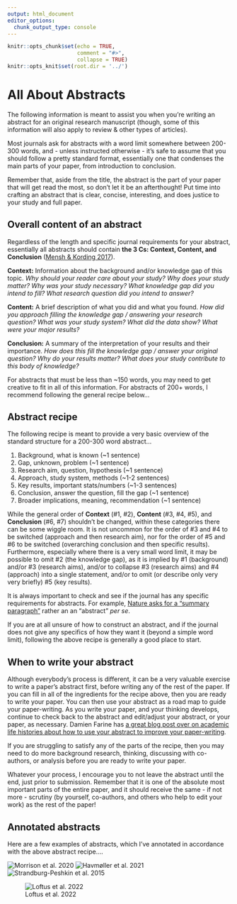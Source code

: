 ```yaml
---
output: html_document
editor_options:
  chunk_output_type: console
---
```


```r
knitr::opts_chunk$set(echo = TRUE,
                      comment = "#>",
                      collapse = TRUE)
knitr::opts_knit$set(root.dir = '../')
```

# All About Abstracts {-}

The following information is meant to assist you when you're writing an abstract for an original research manuscript (though, some of this information will also apply to review & other types of articles). 

Most journals ask for abstracts with a word limit somewhere between 200-300 words, and - unless instructed otherwise - it's safe to assume that you should follow a pretty standard format, essentially one that condenses the main parts of your paper, from introduction to conclusion.

Remember that, aside from the title, the abstract is the part of your paper that will get read the most, so don't let it be an afterthought! Put time into crafting an abstract that is clear, concise, interesting, and does justice to your study and full paper.

## Overall content of an abstract {-}

Regardless of the length and specific journal requirements for your abstract, essentially all abstracts should contain **the 3 Cs: Context, Content, and Conclusion** ([Mensh & Kording 2017](https://journals.plos.org/ploscompbiol/article?id=10.1371/journal.pcbi.1005619#sec003)).

**Context:** Information about the background and/or knowledge gap of this topic. *Why should your reader care about your study? Why does your study matter? Why was your study necessary? What knowledge gap did you intend to fill? What research question did you intend to answer?*

**Content:** A brief description of what you did and what you found. *How did you approach filling the knowledge gap / answering your research question? What was your study system? What did the data show? What were your major results?*

**Conclusion:** A summary of the interpretation of your results and their importance. *How does this fill the knowledge gap / answer your original question? Why do your results matter? What does your study contribute to this body of knowledge?*

For abstracts that must be less than ~150 words, you may need to get creative to fit in all of this information. For abstracts of 200+ words, I recommend following the general recipe below...

## Abstract recipe {-}

The following recipe is meant to provide a very basic overview of the standard structure for a 200-300 word abstract...

  1. Background, what is known (~1 sentence)
  2. Gap, unknown, problem (~1 sentence)
  3. Research aim, question, hypothesis (~1 sentence)
  4. Approach, study system, methods (~1-2 sentences)
  5. Key results, important stats/numbers (~1-3 sentences)
  6. Conclusion, answer the question, fill the gap (~1 sentence)
  7. Broader implications, meaning, recommendation (~1 sentence)

While the general order of **Context** (#1, #2), **Content** (#3, #4, #5), and **Conclusion** (#6, #7) shouldn't be changed, within these categories there can be some wiggle room. It is not uncommon for the order of #3 and #4 to be switched (approach and then research aim), nor for the order of #5 and #6 to be switched (overarching conclusion and then specific results). Furthermore, especially where there is a very small word limit, it may be possible to omit #2 (the knowledge gap), as it is implied by #1 (background) and/or #3 (research aims), and/or to collapse #3 (research aims) and #4 (approach) into a single statement, and/or to omit (or describe only very very briefly) #5 (key results).

It is always important to check and see if the journal has any specific requirements for abstracts. For example, [Nature asks for a "summary paragraph"](https://www.nature.com/documents/nature-summary-paragraph.pdf) rather an an "abstract" *per se*. 

If you are at all unsure of how to construct an abstract, and if the journal does not give any specifics of how they want it (beyond a simple word limit), following the above recipe is generally a good place to start.


## When to write your abstract {-}

Although everybody's process is different, it can be a very valuable exercise to write a paper's abstract first, before writing any of the rest of the paper. If you can fill in all of the ingredients for the recipe above, then you are ready to write your paper. You can then use your abstract as a road map to guide your paper-writing. As you write your paper, and your thinking develops, continue to check back to the abstract and edit/adjust your abstract, or your paper, as necessary. Damien Farine has [a great blog post over on academic life histories about how to use your abstract to improve your paper-writing](http://academiclifehistories.weebly.com/blog/how-to-become-a-better-writer-iii-start-with-the-abstract-first).

If you are struggling to satisfy any of the parts of the recipe, then you may need to do more background research, thinking, discussing with co-authors, or analysis before you are ready to write your paper. 

Whatever your process, I encourage you to not leave the abstract until the end, just prior to submission. Remember that it is one of the absolute most important parts of the entire paper, and it should receive the same - if not more - scrutiny (by yourself, co-authors, and others who help to edit your work) as the rest of the paper!

## Annotated abstracts {-}

Here are a few examples of abstracts, which I've annotated in accordance with the above abstract recipe....

![Morrison et al. 2020](/Users/aashbury/Documents/scientific_communication_support_website/vignettes/Abstract _examples_jpg/Abstract _examples_jpg.001.jpeg)
![Havmøller et al. 2021](/Users/aashbury/Documents/scientific_communication_support_website/vignettes/Abstract _examples_jpg/Abstract _examples_jpg.002.jpeg)
![Strandburg-Peshkin et al. 2015](/Users/aashbury/Documents/scientific_communication_support_website/vignettes/Abstract _examples_jpg/Abstract _examples_jpg.003.jpeg)

![Loftus et al. 2022](/Users/aashbury/Documents/scientific_communication_support_website/vignettes/Abstract _examples_jpg/Abstract _examples_jpg.004.jpeg)

